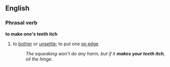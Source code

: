 ==English==

===Phrasal verb {{idiom}}===
'''to make one's teeth itch''' 
#to [[bother]] or [[unsettle]]; to put one [[on edge]]
#:''The squeaking won't do any harm, but if it '''makes your teeth itch''', oil the hinge.''